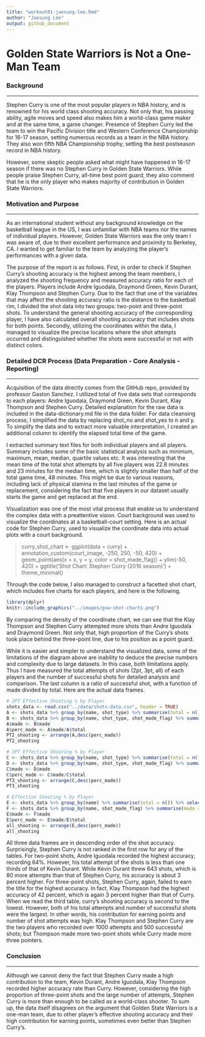 ```yaml
---
title: "workout01-jaesung-lee.Rmd"
author: "Jaesung Lee"
output: github_document
---
```


# Golden State Warriors is Not a One-Man Team

### Background
***
Stephen Curry is one of the most popular players in NBA history, and is renowned for his world class shooting accuracy. Not only that, his passing ability, agile moves and speed also makes him a world-class game maker and at the same time, a game changer. Presence of Stephen Curry led the team to win the Pacific Division title and Western Conference Championship for 16-17 season, setting numerous records as a team in the NBA history. They also won fifth NBA Championship trophy, setting the best postseason record in NBA history. 

However, some skeptic people asked what might have happened in 16-17 season if there was no Stephen Curry in Golden State Warriors. While people praise Stephen Curry, all-time best point guard, they also comment that he is the only player who makes majority of contribution in Golden State Warriors.

### Motivation and Purpose
***
As an international student without any background knowledge on the basketball league in the US, I was unfamiliar with NBA teams nor the names of individual players. However, Golden State Warriors was the only team I was aware of, due to their excellent performance and proximity to Berkeley, CA. I wanted to get familiar to the team by analyzing the player's performances with a given data.

The purpose of the report is as follows. First, in order to check if Stephen Curry's shooting accuracy is the highest among the team members, I analyzed the shooting frequency and measured accuracy ratio for each of the players. Players include Andre Iguodala, Draymond Green, Kevin Durant, Klay Thompson and Stephen Curry. Due to the fact that one of the variables that may affect the shooting accuracy ratio is the distance to the basketball rim, I divided the shot data into two groups: two-point and three-point shots. To understand the general shooting accuracy of the corresponding player, I have also calculated overall shooting accuracy that includes shots for both points. Secondly, utilizing the coordinates within the data, I managed to visualize the precise locations where the shot attempts occurred and distinguished whether the shots were successful or not with distinct colors. 

### Detailed DCR Process (Data Preparation - Core Analysis - Reporting)
***
Acquisition of the data directly comes from the GitHub repo, provided by professor Gaston Sanchez. I utilized total of five data sets that corresponds to each players: Andre Iguodala, Draymond Green, Kevin Durant, Klay Thompson and Stephen Curry. Detailed explanation for the raw data is included in the data-dictionary.md file in the data folder. For data cleansing process, I simplified the data by replacing shot_no and shot_yes to n and y. To simplify the data and to extract more valuable interpretation, I created an additional column to identify the elapsed total time of the game. 

I extracted summary text files for both individual players and all players. Summary includes some of the basic statistical analysis such as minimum, maximum, mean, median, quartile values etc. It was interesting that the mean time of the total shot attempts by all five players was 22.8 minutes and 23 minutes for the median time, which is slightly smaller than half of the total game time, 48 minutes. This might be due to various reasons, including lack of physical stamina in the last minutes of the game or replacement, considering the fact that five players in our dataset usually starts the game and get replaced at the end.

Visualization was one of the most vital process that enable us to understand the complex data with a preattentive vision. Court background was used to visualize the coordinates at a basketball-court setting. Here is an actual code for Stephen Curry, used to visualize the coordinate data into actual plots with a court background.

> curry_shot_chart <- ggplot(data = curry) +
  annotation_custom(court_image, -250, 250, -50, 420) +
  geom_point(aes(x = x, y = y, color = shot_made_flag)) +
  ylim(-50, 420) +
  ggtitle('Shot Chart: Stephen Curry (2016 season)') +
  theme_minimal()

Through the code below, I also managed to construct a facetted shot chart, which includes five charts for each players, and here is the following.

```r
library(dplyr)
knitr::include_graphics("../images/gsw-shot-charts.png")
``` 

By comparing the density of the coordinate chart, we can see that the Klay Thompson and Stephen Curry attempted more shots than Andre Iguodala and Draymond Green. Not only that, high proportion of the Curry's shots took place behind the three-point line, due to his position as a point guard. 

While it is easier and simpler to understand the visualized data, some of the limitations of the diagram above are inability to deduce the precise numbers and complexity due to large datasets. In this case, both limitations apply. Thus I have measured the total attempts of shots (2pt, 3pt, all) of each players and the number of successful shots for detailed analysis and comparison. The last column is a ratio of successful shot, with a function of made divided by total. Here are the actual data frames. 


```r
# 2PT Effective Shooting % by Player
shots_data <- read.csv("../data/shots-data.csv", header = TRUE)
A <- shots_data %>% group_by(name, shot_type) %>% summarise(total = n()) %>% filter(shot_type == "2PT Field Goal") %>% select(name, total)
B <- shots_data %>% group_by(name, shot_type, shot_made_flag) %>% summarise(made = n()) %>% filter(shot_type == "2PT Field Goal" & shot_made_flag == "y") %>% select(name, made)
A$made <- B$made
A$perc_made <- A$made/A$total
PT2_shooting <- arrange(A,desc(perc_made))
PT2_shooting
```

```r
# 3PT Effective Shooting % by Player
C <- shots_data %>% group_by(name, shot_type) %>% summarise(total = n()) %>% filter(shot_type == "3PT Field Goal") %>% select(name, total)
D <- shots_data %>% group_by(name, shot_type, shot_made_flag) %>% summarise(made = n()) %>% filter(shot_type == "3PT Field Goal" & shot_made_flag == "y") %>% select(name, made)
C$made <- D$made
C$perc_made <- C$made/C$total
PT3_shooting <- arrange(C,desc(perc_made))
PT3_shooting
```

```r
# Effective Shooting % by Player
E <- shots_data %>% group_by(name) %>% summarise(total = n()) %>% select(name, total)
F <- shots_data %>% group_by(name, shot_made_flag) %>% summarise(made = n()) %>% filter(shot_made_flag == "y") %>% select(name, made)
E$made <- F$made
E$perc_made <- E$made/E$total
all_shooting <- arrange(E,desc(perc_made))
all_shooting
```

All three data frames are in descending order of the shot accuracy. Surprisingly, Stephen Curry is not ranked in the first row for any of the tables. For two-point shots, Andre Iguodala recorded the highest accuracy, recording 64%. However, his total attempt of the shots is less than one thirds of that of Kevin Durant. While Kevin Durant threw 643 shots, which is 80 more attempts than that of Stephen Curry, his accuracy is about 3 percent higher. For three-point shots, Stephen Curry, again, failed to earn the title for the highest accuracy. In fact, Klay Thompson had the highest accuracy of 42 percent, which is again 3 percent higher than that of Curry. When we read the third table, curry's shooting accuracy is second to the lowest. However, both of his total attempts and number of successful shots were the largest. In other words, his contribution for earning points and number of shot attempts was high. Klay Thompson and Stephen Curry are the two players who recorded over 1000 attempts and 500 successful shots; but Thompson made more two-point shots while Curry made more three pointers. 

### Conclusion
***
Although we cannot deny the fact that Stephen Curry made a high contribution to the team, Kevin Durant, Andre Iguodala, Klay Thompson recorded higher accuracy rate than Curry. However, considering the high proportion of three-point shots and the large number of attempts, Stephen Curry is more than enough to be called as a world-class shooter. To sum up, the data itself disagrees on the argument that Golden State Warriors is a one-man team, due to other player's effective shooting accuracy and their high contribution for earning points, sometimes even better than Stephen Curry's.



